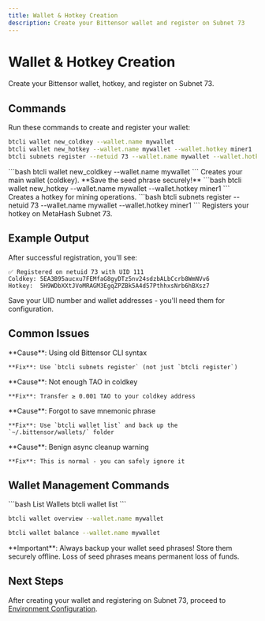```yaml
---
title: Wallet & Hotkey Creation
description: Create your Bittensor wallet and register on Subnet 73
---
```


# Wallet & Hotkey Creation

Create your Bittensor wallet, hotkey, and register on Subnet 73.

## Commands

Run these commands to create and register your wallet:

```bash
btcli wallet new_coldkey --wallet.name mywallet
btcli wallet new_hotkey --wallet.name mywallet --wallet.hotkey miner1
btcli subnets register --netuid 73 --wallet.name mywallet --wallet.hotkey miner1
```

<Steps>
  <Step title="Create Coldkey">
    ```bash
    btcli wallet new_coldkey --wallet.name mywallet
    ```
    Creates your main wallet (coldkey). **Save the seed phrase securely!**
  </Step>

  <Step title="Create Hotkey">
    ```bash
    btcli wallet new_hotkey --wallet.name mywallet --wallet.hotkey miner1
    ```
    Creates a hotkey for mining operations.
  </Step>

  <Step title="Register on Subnet 73">
    ```bash
    btcli subnets register --netuid 73 --wallet.name mywallet --wallet.hotkey miner1
    ```
    Registers your hotkey on MetaHash Subnet 73.
  </Step>
</Steps>

## Example Output

After successful registration, you'll see:

```
✅ Registered on netuid 73 with UID 111
Coldkey: 5EA3B95aucxu7FEMfaG8gyDTz5nv24sdzbALbCcrb8WmNVv6
Hotkey:  5H9WDbXXtJVoMRAGM3EgqZPZBk5A4d57PthhxsNrb6hBXsz7
```

<Check>
Save your UID number and wallet addresses - you'll need them for configuration.
</Check>

## Common Issues

<AccordionGroup>
  <Accordion title="No such command 'register'">
    **Cause**: Using old Bittensor CLI syntax

    **Fix**: Use `btcli subnets register` (not just `btcli register`)
  </Accordion>

  <Accordion title="Insufficient balance">
    **Cause**: Not enough TAO in coldkey

    **Fix**: Transfer ≥ 0.001 TAO to your coldkey address
  </Accordion>

  <Accordion title="Missed seed words">
    **Cause**: Forgot to save mnemonic phrase

    **Fix**: Use `btcli wallet list` and back up the `~/.bittensor/wallets/` folder
  </Accordion>

  <Accordion title="task destroyed pending">
    **Cause**: Benign async cleanup warning

    **Fix**: This is normal - you can safely ignore it
  </Accordion>
</AccordionGroup>

## Wallet Management Commands

<CodeGroup>
```bash List Wallets
btcli wallet list
```

```bash Wallet Overview
btcli wallet overview --wallet.name mywallet
```

```bash Check Balance
btcli wallet balance --wallet.name mywallet
```
</CodeGroup>

<Warning>
**Important**: Always backup your wallet seed phrases! Store them securely offline. Loss of seed phrases means permanent loss of funds.
</Warning>

## Next Steps

After creating your wallet and registering on Subnet 73, proceed to [Environment Configuration](/guides/environment/configuration).
